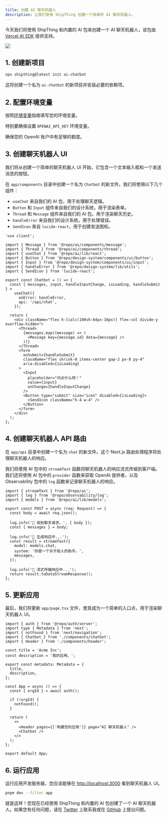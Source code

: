 ```yaml
---
title: 创建 AI 聊天机器人
description: 让我们使用 ShipThing 创建一个简单的 AI 聊天机器人。
---
```


今天我们将使用 ShipThing 和内置的 AI 包来创建一个 AI 聊天机器人，该包由 [Vercel AI SDK](https://sdk.vercel.ai/) 提供支持。

<Frame>
  <img src="/images/ai-chatbot.png" style={{ borderRadius: '0.5rem' }} />
</Frame>

## 1. 创建新项目

```bash Terminal
npx shipthing@latest init ai-chatbot
```

这将创建一个名为 `ai-chatbot` 的新项目并安装必要的依赖项。

## 2. 配置环境变量

按照[环境变量](/zh/env)指南填写您的环境变量。

特别要确保设置 `OPENAI_API_KEY` 环境变量。

<Tip>确保您的 OpenAI 账户中有足够的额度。</Tip>

## 3. 创建聊天机器人 UI

我们将从创建一个简单的聊天机器人 UI 开始，它包含一个文本输入框和一个发送消息的按钮。

在 `app/components` 目录中创建一个名为 `Chatbot` 的新文件。我们将使用以下几个组件：

- `useChat` 来自我们的 AI 包，用于处理聊天逻辑。
- `Button` 和 `Input` 组件来自我们的设计系统，用于渲染表单。
- `Thread` 和 `Message` 组件来自我们的 AI 包，用于渲染聊天历史。
- `handleError` 来自我们的设计系统，用于处理错误。
- `SendIcon` 来自 `lucide-react`，用于创建发送图标。

```tsx apps/app/app/(authenticated)/components/chatbot.tsx
'use client';

import { Message } from '@repo/ai/components/message';
import { Thread } from '@repo/ai/components/thread';
import { useChat } from '@repo/ai/lib/react';
import { Button } from '@repo/design-system/components/ui/button';
import { Input } from '@repo/design-system/components/ui/input';
import { handleError } from '@repo/design-system/lib/utils';
import { SendIcon } from 'lucide-react';

export const Chatbot = () => {
  const { messages, input, handleInputChange, isLoading, handleSubmit } =
    useChat({
      onError: handleError,
      api: '/api/chat',
    });

  return (
    <div className="flex h-[calc(100vh-64px-16px)] flex-col divide-y overflow-hidden">
      <Thread>
        {messages.map((message) => (
          <Message key={message.id} data={message} />
        ))}
      </Thread>
      <form
        onSubmit={handleSubmit}
        className="flex shrink-0 items-center gap-2 px-8 py-4"
        aria-disabled={isLoading}
      >
        <Input
          placeholder="问点什么吧！"
          value={input}
          onChange={handleInputChange}
        />
        <Button type="submit" size="icon" disabled={isLoading}>
          <SendIcon className="h-4 w-4" />
        </Button>
      </form>
    </div>
  );
};
```

## 4. 创建聊天机器人 API 路由

在 `app/api` 目录中创建一个名为 `chat` 的新文件。这个 Next.js 路由处理程序将处理聊天机器人的响应。

我们将使用 AI 包中的 `streamText` 函数将聊天机器人的响应流式传输到客户端。我们还将使用 AI 包中的 `provider` 函数来获取 OpenAI 提供者，以及 Observability 包中的 `log` 函数来记录聊天机器人的响应。

```tsx apps/app/app/api/chat/route.ts
import { streamText } from '@repo/ai';
import { log } from '@repo/observability/log';
import { models } from '@repo/ai/lib/models';

export const POST = async (req: Request) => {
  const body = await req.json();

  log.info('🤖 收到聊天请求。', { body });
  const { messages } = body;

  log.info('🤖 生成响应中...');
  const result = streamText({
    model: models.chat,
    system: '你是一个乐于助人的助手。',
    messages,
  });

  log.info('🤖 流式传输响应中...');
  return result.toDataStreamResponse();
};
```

## 5. 更新应用

最后，我们将更新 `app/page.tsx` 文件，使其成为一个简单的入口点，用于渲染聊天机器人 UI。

```tsx apps/app/app/(authenticated)/page.tsx
import { auth } from '@repo/auth/server';
import type { Metadata } from 'next';
import { notFound } from 'next/navigation';
import { Chatbot } from './components/chatbot';
import { Header } from './components/header';

const title = 'Acme Inc';
const description = '我的应用。';

export const metadata: Metadata = {
  title,
  description,
};

const App = async () => {
  const { orgId } = await auth();

  if (!orgId) {
    notFound();
  }

  return (
    <>
      <Header pages={['构建您的应用']} page="AI 聊天机器人" />
      <Chatbot />
    </>
  );
};

export default App;
```

## 6. 运行应用

运行应用开发服务器，您应该能够在 [http://localhost:3000](http://localhost:3000) 看到聊天机器人 UI。

```sh Terminal
pnpm dev --filter app
```

就是这样！您现在已经使用 ShipThing 和内置的 AI 包创建了一个 AI 聊天机器人。如果您有任何问题，请在 [Twitter](https://x.com/allentown521) 上联系我或在 [GitHub](https://github.com/focusapps/ShipThing) 上提出问题。
